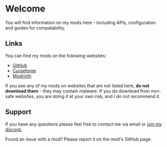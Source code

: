 # Welcome 

You will find information on my mods here - including APIs, configuration and guides for compatability.

## Links

You can find my mods on the following websites:

- [GitHub](https://github.com/mineblock11)
- [Curseforge](https://www.curseforge.com/members/itsmineblock11/projects)
- [Modrinth](https://modrinth.com/user/mineblock11)

If you see any of my mods on websites that are not listed here, **do not download them** - they may contain malware. If you do download from non-safe websites, you are doing it at your own risk, and I do not recommend it.

## Support

If you have any questions please feel free to contact me via email or [join my discord.](https://discord.gg/UzHtJKqHny)

Found an issue with a mod? Please report it on the mod's GitHub page.